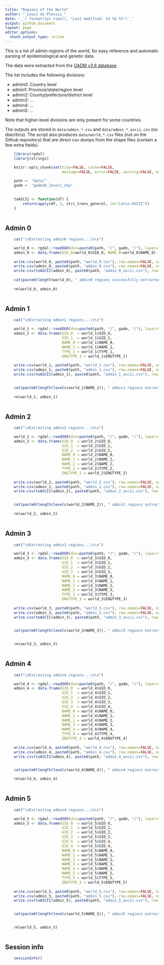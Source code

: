 ```yaml
---
title: "Regions of the World"
author: "_Louis du Plessis_"
date: '_`r format(Sys.time(), "Last modified: %d %b %Y")`_'
output: github_document
layout: page
editor_options: 
  chunk_output_type: inline
---
```


This is a list of admin regions of the world, for easy reference and automatic parsing of epidemiological and genetic data. 

The data were extracted from the [GADM v3.6 database](https://gadm.org/data.html)

The list includes the following divisions:

- admin0: Country level
- admin1: Province/state/region level
- admin2: County/prefecture/district level
- admin3: ...
- admin4: ...
- admin5: ...

Note that higher-level divisions are only present for some countries. 

The outputs are stored in `data/admin_*.csv` and `data/admin_*_ascii.csv` (no diacritics). The script also produces `data/world_*.csv` files (not on the Github repository) that are direct csv dumps from the shape files (contain a few extra fields). 


```r
  
    library(rgdal)
    library(stringi)

    knitr::opts_chunk$set(tidy=FALSE, cache=FALSE, 
                          message=FALSE, error=FALSE, warning=FALSE, echo=FALSE)
    
    path <- "data/"
    gadm <- "gadm36_levels_shp"
    
    
    toASCII <- function(df) {
        return(apply(df, 2, stri_trans_general, id="Latin-ASCII"))
    }
    
```


## Admin 0

```r

    cat("\nExtracting admin0 regions...\n\n")

    world_0 <- rgdal::readOGR(dsn=paste0(path, "/", gadm, "/"), layer="gadm36_0", verbose = FALSE)
    admin_0 <- data.frame(GID_0=world_0$GID_0, NAME_0=world_0$NAME_0)
    
    write.csv(world_0, paste0(path, "world_0.csv"), row.names=FALSE, na="")
    write.csv(admin_0, paste0(path, "admin_0.csv"), row.names=FALSE, na="")
    write.csv(toASCII(admin_0), paste0(path, "admin_0_ascii.csv"), row.names=FALSE, na="")
    
    cat(paste0(length(world_0), " admin0 regions successfully extracted.\n\n"))
    
    rm(world_0, admin_0)
    
```

## Admin 1

```r

    cat("\nExtracting admin1 regions...\n\n")

    world_1 <- rgdal::readOGR(dsn=paste0(path, "/", gadm, "/"), layer="gadm36_1", verbose = FALSE)
    admin_1 <- data.frame(GID_0  = world_1$GID_0, 
                          GID_1  = world_1$GID_1,
                          NAME_0 = world_1$NAME_0, 
                          NAME_1 = world_1$NAME_1,
                          TYPE_1 = world_1$TYPE_1, 
                          ENGTYPE_1 = world_1$ENGTYPE_1)
    
    write.csv(world_1, paste0(path, "world_1.csv"), row.names=FALSE, na="")
    write.csv(admin_1, paste0(path, "admin_1.csv"), row.names=FALSE, na="")
    write.csv(toASCII(admin_1), paste0(path, "admin_1_ascii.csv"), row.names=FALSE, na="")

    
    cat(paste0(length(levels(world_1$NAME_1)), " admin1 regions extracted from ", length(levels(world_1$NAME_0)), " admin0 regions.\n\n"))
    
    rm(world_1, admin_1)
    
```


## Admin 2

```r

    cat("\nExtracting admin2 regions...\n\n")

    world_2 <- rgdal::readOGR(dsn=paste0(path, "/", gadm, "/"), layer="gadm36_2", verbose = FALSE)
    admin_2 <- data.frame(GID_0  = world_2$GID_0, 
                          GID_1  = world_2$GID_1,
                          GID_2  = world_2$GID_2,
                          NAME_0 = world_2$NAME_0, 
                          NAME_1 = world_2$NAME_1,
                          NAME_2 = world_2$NAME_2,
                          TYPE_2 = world_2$TYPE_2, 
                          ENGTYPE_2 = world_2$ENGTYPE_2)
    
    write.csv(world_2, paste0(path, "world_2.csv"), row.names=FALSE, na="")
    write.csv(admin_2, paste0(path, "admin_2.csv"), row.names=FALSE, na="")
    write.csv(toASCII(admin_2), paste0(path, "admin_2_ascii.csv"), row.names=FALSE, na="")

    
    cat(paste0(length(levels(world_2$NAME_2)), " admin2 regions extracted from ", length(levels(world_2$NAME_1)), " admin1 and ", length(levels(world_2$NAME_0)), " admin0 regions.\n\n"))
    
    rm(world_2, admin_2)
    
```


## Admin 3

```r

    cat("\nExtracting admin3 regions...\n\n")

    world_3 <- rgdal::readOGR(dsn=paste0(path, "/", gadm, "/"), layer="gadm36_3", verbose = FALSE)
    admin_3 <- data.frame(GID_0  = world_3$GID_0, 
                          GID_1  = world_3$GID_1,
                          GID_2  = world_3$GID_2,
                          GID_3  = world_3$GID_3,
                          NAME_0 = world_3$NAME_0, 
                          NAME_1 = world_3$NAME_1,
                          NAME_2 = world_3$NAME_2,
                          NAME_3 = world_3$NAME_3,
                          TYPE_3 = world_3$TYPE_3, 
                          ENGTYPE_3 = world_3$ENGTYPE_3)
    
    write.csv(world_3, paste0(path, "world_3.csv"), row.names=FALSE, na="")
    write.csv(admin_3, paste0(path, "admin_3.csv"), row.names=FALSE, na="")
    write.csv(toASCII(admin_3), paste0(path, "admin_3_ascii.csv"), row.names=FALSE, na="")

    
    cat(paste0(length(levels(world_3$NAME_3)), " admin3 regions extracted from ", length(levels(world_3$NAME_2)), " admin2, ", length(levels(world_3$NAME_1)), " admin1 and ", length(levels(world_3$NAME_0)), " admin0 regions.\n\n"))

    
    rm(world_3, admin_3)
    
```

## Admin 4

```r

    cat("\nExtracting admin4 regions...\n\n")

    world_4 <- rgdal::readOGR(dsn=paste0(path, "/", gadm, "/"), layer="gadm36_4", verbose = FALSE)
    admin_4 <- data.frame(GID_0  = world_4$GID_0, 
                          GID_1  = world_4$GID_1,
                          GID_2  = world_4$GID_2,
                          GID_3  = world_4$GID_3,
                          GID_4  = world_4$GID_4,
                          NAME_0 = world_4$NAME_0, 
                          NAME_1 = world_4$NAME_1,
                          NAME_2 = world_4$NAME_2,
                          NAME_3 = world_4$NAME_3,
                          NAME_4 = world_4$NAME_4,
                          TYPE_4 = world_4$TYPE_4, 
                          ENGTYPE_4 = world_4$ENGTYPE_4)
    
    write.csv(world_4, paste0(path, "world_4.csv"), row.names=FALSE, na="")
    write.csv(admin_4, paste0(path, "admin_4.csv"), row.names=FALSE, na="")
    write.csv(toASCII(admin_4), paste0(path, "admin_4_ascii.csv"), row.names=FALSE, na="")

    
    cat(paste0(length(levels(world_4$NAME_4)), " admin4 regions extracted from ", length(levels(world_4$NAME_3)), " admin3,  ", length(levels(world_4$NAME_2)), " admin2, ", length(levels(world_4$NAME_1)), " admin1 and ", length(levels(world_4$NAME_0)), " admin0 regions.\n\n"))

    rm(world_4, admin_4)
    
```

## Admin 5

```r

    cat("\nExtracting admin4 regions...\n\n")

    world_5 <- rgdal::readOGR(dsn=paste0(path, "/", gadm, "/"), layer="gadm36_5", verbose = FALSE)
    admin_5 <- data.frame(GID_0  = world_5$GID_0, 
                          GID_1  = world_5$GID_1,
                          GID_2  = world_5$GID_2,
                          GID_3  = world_5$GID_3,
                          GID_4  = world_5$GID_4,
                          GID_4  = world_5$GID_4,
                          NAME_0 = world_5$NAME_0, 
                          NAME_1 = world_5$NAME_1,
                          NAME_2 = world_5$NAME_2,
                          NAME_3 = world_5$NAME_3,
                          NAME_4 = world_5$NAME_4,
                          NAME_5 = world_5$NAME_5,
                          TYPE_5 = world_5$TYPE_5, 
                          ENGTYPE_5 = world_5$ENGTYPE_5)
    
    write.csv(world_5, paste0(path, "world_5.csv"), row.names=FALSE, na="")
    write.csv(admin_5, paste0(path, "admin_5.csv"), row.names=FALSE, na="")
    write.csv(toASCII(admin_5), paste0(path, "admin_5_ascii.csv"), row.names=FALSE, na="")

    
    cat(paste0(length(levels(world_5$NAME_5)), " admin5 regions extracted from ", length(levels(world_5$NAME_4)), " admin4, ", length(levels(world_5$NAME_3)), " admin3,  ", length(levels(world_5$NAME_2)), " admin2, ", length(levels(world_5$NAME_1)), " admin1 and ", length(levels(world_5$NAME_0)), " admin0 regions.\n\n"))

    
    rm(world_5, admin_5)
    
```



## Session info

```r
    sessionInfo()
```